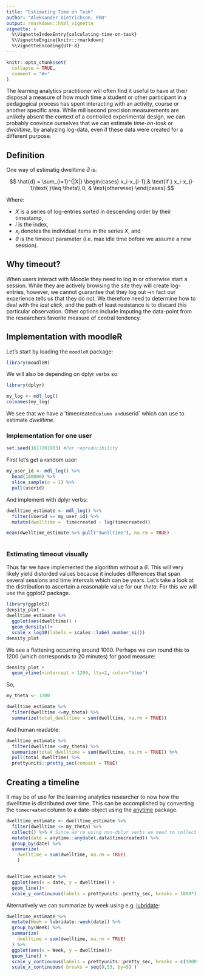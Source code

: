 ```yaml
---
title: "Estimating Time on Task"
author: "Aleksander Dietrichson, PhD"
output: rmarkdown::html_vignette
vignette: >
  %\VignetteIndexEntry{calculating-time-on-task}
  %\VignetteEngine{knitr::rmarkdown}
  %\VignetteEncoding{UTF-8}
---
```


```r
knitr::opts_chunk$set(
  collapse = TRUE,
  comment = "#>"
)
```

The learning analytics practitioner will often find it useful to have at their disposal a measure of how much time a student or other participant in a pedagogical process has spent interacting with an activity, course or another specific area. While millisecond precision measurements are unlikely absent the context of a controlled experimental design, we can probably convince ourselves that we can estimate *time-on-task* or *dwelltime*, by analyzing log-data, even if these data were created for a different purpose.



## Definition

One way of estimatig dwelltime $\hat{d}$ is: 

$$
\hat{d}  =    \sum_{i=1}^{|X|} 
\begin{cases}
    x_i-x_{i-1},& \text{if } x_i-x_{i-1}\text{ }\leq \theta\\
    0,              & \text{otherwise}
\end{cases}
$$

Where:

* $X$ is a series of log-entries sorted in descending order by their timestamp,
* $i$ is the index,
* $x_i$ denotes the individual items in the series $X$, and
* $\theta$ is the timeout parameter (i.e. max idle time before we assume a new session).

## Why timeout?

When users interact with Moodle they need to log in or otherwise start a session. While they are actively browsing the site they will create log-entries, however, we cannot guarantee that they log out --in fact our experience tells us that they do not. We therefore need to determine how to deal with the *last click*, and the path of least resistance is to discard this particular observation. Other options include imputing the data-point from the researchers favorite measure of central tendency. 


## Implementation with moodleR

Let's start by loading the `moodleR` package:

```r
library(moodleR)
```

We will also be depending on dplyr verbs so:
```r
library(dplyr)
```



```r
my_log <- mdl_log()
colnames(my_log)
```

We see that we have a 'timecreated` column and `userid` which can use to estimate *dwelltime*.

### Implementation for one user

```r
set.seed(1617201903) #For reproducibility
```


First let's get a random user:

```r
my_user_id <- mdl_log() %>% 
  head(100000) %>% 
  slice_sample(n = 1) %>% 
  pull(userid)
```

And implement with dplyr verbs:

```r
dwelltime_estimate <- mdl_log() %>% 
  filter(userid == my_user_id) %>% 
  mutate(dwelltime =  timecreated - lag(timecreated))

mean(dwelltime_estimate %>% pull("dwelltime"), na.rm = TRUE) 
 
```

### Estimating timeout visually

Thus far we have implemented the algorithm without a $\theta$. This will very likely yield distorded values because it includes differences that span several sessions and time intervals which can be years. Let's take a look at the distribution to ascertain a reasonable value for our $theta$. For this we will use the ggplot2 package.


```r
library(ggplot2)
density_plot <-
dwelltime_estimate %>% 
  ggplot(aes(dwelltime)) +
  geom_density()+
  scale_x_log10(labels = scales::label_number_si())
density_plot
```


We see a flattening occurring  around 1000. Perhaps we can round this to 1200 (which corresponds to 20 minutes) for good measure:
```r
density_plot + 
  geom_vline(xintercept = 1200, lty=2, color="blue")
```

So,

```r
my_theta <- 1200
```


```r
dwelltime_estimate %>% 
  filter(dwelltime <=my_theta) %>% 
  summarize(total_dwelltime = sum(dwelltime, na.rm = TRUE))
```
And human readable: 

```r
dwelltime_estimate %>% 
  filter(dwelltime <=my_theta) %>% 
  summarize(total_dwelltime = sum(dwelltime, na.rm = TRUE)) %>% 
  pull(total_dwelltime) %>% 
  prettyunits::pretty_sec(compact = TRUE)
```

## Creating a timeline

It may be of use for the learning analytics researcher to now how the dwelltime is distributed over time. This can be accomplished by converting the `timecreated` column to a date-object using the [anytime](http://dirk.eddelbuettel.com/code/anytime.html) package.

```r
dwelltime_estimate <- dwelltime_estimate %>%
  filter(dwelltime <= my_theta) %>% 
  collect() %>% # Since we're using non-dplyr verbs we need to collect
  mutate(date = anytime::anydate(.data$timecreated)) %>% 
  group_by(date) %>% 
  summarize(
    dwelltime = sum(dwelltime, na.rm = TRUE)
    )


dwelltime_estimate %>% 
  ggplot(aes(x = date, y = dwelltime)) +
  geom_line()+
  scale_y_continuous(labels = prettyunits::pretty_sec, breaks = 1800*1:10)

```

Alternatively we can summarize by week using e.g. [lubridate](https://lubridate.tidyverse.org/):

```r
dwelltime_estimate %>% 
  mutate(Week = lubridate::week(date)) %>% 
  group_by(Week) %>% 
  summarize(
    dwelltime = sum(dwelltime, na.rm = TRUE)
  ) %>% 
  ggplot(aes(x = Week, y = dwelltime))+
  geom_line() +
  scale_y_continuous(labels = prettyunits::pretty_sec, breaks = c(1800*1:10))+
  scale_x_continuous( breaks = seq(0,53, by=5) )
```



